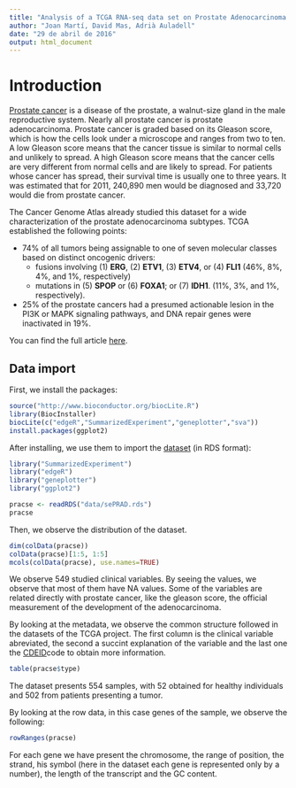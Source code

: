 ```yaml
---
title: "Analysis of a TCGA RNA-seq data set on Prostate Adenocarcinoma "
author: "Joan Martí, David Mas, Adrià Auladell"
date: "29 de abril de 2016"
output: html_document
---
```


# Introduction

[Prostate cancer](https://en.wikipedia.org/wiki/Prostate_cancer)
is a disease of the prostate, a walnut-size gland in the male
reproductive system.  Nearly all prostate cancer is prostate adenocarcinoma.
 Prostate cancer is graded based on its Gleason score, which is how the cells
 look under a microscope and ranges from two to ten. A low Gleason score means
 that the cancer tissue is similar to normal cells and unlikely to spread. A
 high Gleason score means that the cancer cells are very different from normal
 cells and are likely to spread. For patients whose cancer has spread, their
 survival time is usually one to three years. It was estimated that for 2011,
 240,890 men would be diagnosed and 33,720 would die from prostate cancer.

The Cancer Genome Atlas already studied this dataset for a wide characterization of the prostate adenocarcinoma subtypes. TCGA established the following points:

* 74% of all tumors being assignable to one of seven molecular classes based on distinct oncogenic drivers: 
    - fusions involving (1) **ERG**, (2) **ETV1**, (3) **ETV4**, or (4) **FLI1** (46%, 8%, 4%, and 1%, respectively)
    - mutations in (5) **SPOP** or (6) **FOXA1**; or (7) **IDH1**. (11%, 3%, and 1%, respectively).
    
* 25% of the prostate cancers had a presumed actionable lesion in the PI3K or MAPK signaling pathways, and DNA repair genes were inactivated in 19%.

You can find the full article [here](http://dx.doi.org/10.1016/j.cell.2015.10.025).

## Data import
First, we install the packages:

```r
source("http://www.bioconductor.org/biocLite.R")
library(BiocInstaller)
biocLite(c("edgeR","SummarizedExperiment","geneplotter","sva"))
install.packages(ggplot2)
```

After installing, we use them to import the [dataset](http://functionalgenomics.upf.edu/courses/IEO/projects/datasets/sePRAD.rds) (in RDS format):


```r
library("SummarizedExperiment")
library("edgeR")
library("geneplotter")
library("ggplot2")
```

```r
pracse <- readRDS("data/sePRAD.rds")
pracse

```

Then, we observe the distribution of the dataset.
```r
dim(colData(pracse))
colData(pracse)[1:5, 1:5]
mcols(colData(pracse), use.names=TRUE)
```
We observe 549 studied clinical variables. By seeing the values, we observe that most of them have NA values. Some of the variables are related directly with prostate cancer, like the gleason score, the official measurement of the development of the adenocarcinoma. 

By looking at the metadata, we observe the common structure followed in the datasets of the TCGA project. The first column is the clinical variable abreviated, the second a succint explanation of the variable and the last one the [CDEID](https://www.nlm.nih.gov/cde/glossary.html#cdedefinition )code to obtain more information. 

```r
table(pracse$type)

```

The dataset presents 554 samples, with 52 obtained for healthy individuals and 502 from patients presenting a tumor. 

By looking at the row data, in this case genes of the sample, we observe the following:

```r
rowRanges(pracse)
```

For each gene we have present the chromosome, the range of position, the strand, his symbol (here in the dataset each gene is represented only by a number), the length of the transcript and the GC content. 
